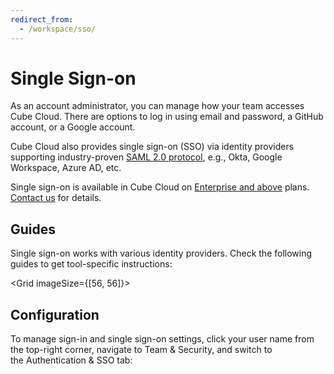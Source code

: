 ```yaml
---
redirect_from:
  - /workspace/sso/
---
```


# Single Sign-on

As an account administrator, you can manage how your team accesses Cube Cloud.
There are options to log in using email and password, a GitHub account, or a
Google account.

Cube Cloud also provides single sign-on (SSO) via identity providers supporting
industry-proven [SAML 2.0 protocol][wiki-saml], e.g., Okta, Google Workspace,
Azure AD, etc.

<SuccessBox>

Single sign-on is available in Cube Cloud on
[Enterprise and above](https://cube.dev/pricing) plans.
[Contact us](https://cube.dev/contact) for details.

</SuccessBox>

<Diagram
  src="https://ucarecdn.com/e3b3bce2-117e-4cbc-b516-c71b51b98888/"
  style="border: 0;"
/>

## Guides

Single sign-on works with various identity providers. Check the following guides
to get tool-specific instructions:

<Grid imageSize={[56, 56]}>
  <GridItem
    url="sso/google-workspace"
    imageUrl="https://static.cube.dev/icons/google-cloud.svg"
    title="Google Workspace"
  />
  <GridItem
    url="sso/microsoft-entra-id"
    imageUrl="https://static.cube.dev/icons/azure.svg"
    title="Microsoft Entra ID"
  />
  <GridItem
    url="sso/okta"
    imageUrl="https://static.cube.dev/icons/okta.svg"
    title="Okta"
  />
</Grid>

## Configuration

To manage sign-in and single sign-on settings, click your user name from the
top-right corner, navigate to <Btn>Team & Security</Btn>, and switch to
the <Btn>Authentication & SSO</Btn> tab:

<Screenshot
  alt="Cube Cloud Team Authentication and SSO tab"
  src="https://ucarecdn.com/72248967-9b77-4a7e-970c-162b96861e4a/"
/>

[wiki-saml]: https://en.wikipedia.org/wiki/SAML_2.0
